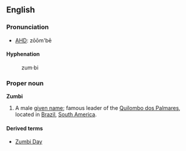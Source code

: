 ==English==
{{wikipedia}}
===Pronunciation===
*[[w:AHD|AHD]]: zōōm'bē

====Hyphenation====
:zum&middot;bi

===Proper noun===
'''Zumbi'''

# A male [[given name]]; famous leader of the [[w:Quilombo dos Palmares|Quilombo dos Palmares]], located in [[Brazil]], [[South America]].

====Derived terms====
*[[Zumbi Day]]